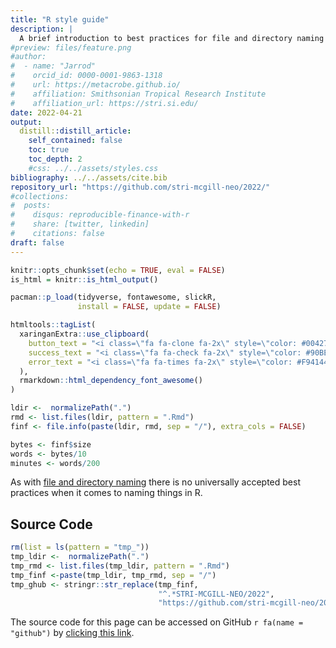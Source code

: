 ```yaml
---
title: "R style guide"
description: |
  A brief introduction to best practices for file and directory naming that will help keep you sane.
#preview: files/feature.png
#author:
#  - name: "Jarrod"
#    orcid_id: 0000-0001-9863-1318
#    url: https://metacrobe.github.io/
#    affiliation: Smithsonian Tropical Research Institute
#    affiliation_url: https://stri.si.edu/
date: 2022-04-21
output:
  distill::distill_article:
    self_contained: false
    toc: true
    toc_depth: 2
    #css: ../../assets/styles.css
bibliography: ../../assets/cite.bib  
repository_url: "https://github.com/stri-mcgill-neo/2022/"
#collections:
#  posts:
#    disqus: reproducible-finance-with-r
#    share: [twitter, linkedin]
#    citations: false
draft: false
---
```


```r
knitr::opts_chunk$set(echo = TRUE, eval = FALSE)
is_html = knitr::is_html_output()

pacman::p_load(tidyverse, fontawesome, slickR,
               install = FALSE, update = FALSE)
```

```r
htmltools::tagList(
  xaringanExtra::use_clipboard(
    button_text = "<i class=\"fa fa-clone fa-2x\" style=\"color: #004276\"></i>",
    success_text = "<i class=\"fa fa-check fa-2x\" style=\"color: #90BE6D\"></i>",
    error_text = "<i class=\"fa fa-times fa-2x\" style=\"color: #F94144\"></i>"
  ),
  rmarkdown::html_dependency_font_awesome()
)
```

```r
ldir <-  normalizePath(".")
rmd <- list.files(ldir, pattern = ".Rmd")
finf <- file.info(paste(ldir, rmd, sep = "/"), extra_cols = FALSE)

bytes <- finf$size
words <- bytes/10
minutes <- words/200
```

As with [file and directory naming]("_posts/2022-04-21-naming-things/naming-things.html) there is no universally accepted best practices when it comes to naming things in R. 













##  Source Code {.appendix}

```r
rm(list = ls(pattern = "tmp_"))
tmp_ldir <-  normalizePath(".")
tmp_rmd <- list.files(tmp_ldir, pattern = ".Rmd")
tmp_finf <-paste(tmp_ldir, tmp_rmd, sep = "/")
tmp_ghub <- stringr::str_replace(tmp_finf, 
                                 "^.*STRI-MCGILL-NEO/2022", 
                                 "https://github.com/stri-mcgill-neo/2022/blob/main")
```

The source code for this page can be accessed on GitHub `r fa(name = "github")` by [clicking this link](`r tmp_ghub`). 

